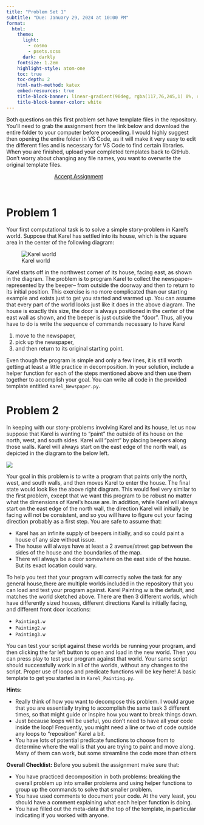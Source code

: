 ```yaml
---
title: "Problem Set 1"
subtitle: "Due: January 29, 2024 at 10:00 PM"
format:
  html:
    theme:
      light: 
        - cosmo
        - psets.scss
      dark: darkly
    fontsize: 1.2em
    highlight-style: atom-one
    toc: true
    toc-depth: 2
    html-math-method: katex
    embed-resources: true
    title-block-banner: linear-gradient(90deg, rgba(117,76,245,1) 0%, rgba(0,212,255,1) 100%)
    title-block-banner-color: white
---
```


Both questions on this first problem set have template files in the repository. You’ll need to grab the assignment from the link below and download the entire folder to your computer before proceeding. I would highly suggest then opening the entire folder in VS Code, as it will make it very easy to edit the different files and is necessary for VS Code to find certain libraries. When you are finished, upload your completed templates back to GitHub. Don’t
worry about changing any file names, you want to overwrite the original template files.

```{=html}
<a href='https://classroom.github.com/a/NgcEy3Mj' target="_blank" class="btn btn-info" style='margin:auto; display: block; width:50%;'>Accept Assignment</a>
```
<br>

# Problem 1
Your first computational task is to solve a simple story-problem in Karel’s world. Suppose that Karel has settled into its house, which is the square area in the center of the following diagram:

![Karel world](./images/Karel_newspaper.png)


Karel starts off in the northwest corner of its house, facing east, as shown in the diagram.
The problem is to program Karel to collect the newspaper–represented by the beeper–
from outside the doorway and then to return to its initial position.
This exercise is no more complicated than our starting example and exists just to get you started and warmed up. You can assume that every part of the world looks just like it does in the above diagram. The house is exactly this size, the door is always positioned in the center of the east wall as shown, and the beeper is just outside the “door”. 
Thus, all you have to do is write the sequence of commands necessary to have Karel

  1. move to the newspaper,
  2. pick up the newspaper,
  3. and then return to its original starting point.

Even though the program is simple and only a few lines, it is still worth getting at least a little practice in decomposition. In your solution, include a helper function for each of the steps mentioned above and then use them together to accomplish your goal. You can write all code in the provided template entitled `Karel_Newspaper.py`.

# Problem 2
In keeping with our story-problems involving Karel and its house, let us now suppose that Karel is wanting to “paint” the outside of its house on the north, west, and south sides. Karel will “paint” by placing beepers along those walls. Karel will always start on the east edge of the north wall, as depicted in the diagram to the below left.

![](./images/Karel_Painrt.png)

Your goal in this problem is to write a program that paints only the north, west, and south walls, and then moves Karel to enter the house. The final state would look like the above right diagram.
This would feel very similar to the first problem, except that we want this program to be robust no matter what the dimensions of Karel’s house are. In addition, while Karel will always start on the east edge of the north wall, the direction Karel will initially be facing will not be consistent, and so you will have to figure out your facing direction probably as a first step. You are safe to assume that:

  - Karel has an infinite supply of beepers initially, and so could paint a house of any size without issue.
  - The house will always have at least a 2 avenue/street gap between the sides of the house and the boundaries of the map.
  - There will always be a door somewhere on the east side of the house. But its exact location could vary.

To help you test that your program will correctly solve the task for any general house,there are multiple worlds included in the repository that you can load and test your program against. Karel Painting.w is the default, and matches the world sketched above. There are then 3 different worlds, which have differently sized houses, different directions Karel is initially facing, and different front door locations:

  - `Painting1.w`
  - `Painting2.w`
  - `Painting3.w`

You can test your script against these worlds be running your program, and then clicking the far left button to open and load in the new world. Then you can press play to test your program against that world. Your same script should successfully work in all of the worlds, without any changes to the script. Proper use of loops and predicate functions will be key here! A basic template to get you started is in `Karel_Painting.py`.

**Hints:**

  - Really think of how you want to decompose this problem. I would argue that you are essentially trying to accomplish the same task 3 different times, so that might guide or inspire how you want to break things down.
  -  Just because loops will be useful, you don’t need to have all your code inside the loop! Frequently, you might need a line or two of code outside any loops to “reposition” Karel a bit.
  - You have lots of potential predicate functions to choose from to determine where the wall is that you are trying to paint and move along. Many of them can work, but some streamline the code more than others

**Overall Checklist:** Before you submit the assignment make sure that:

  - You have practiced decomposition in both problems: breaking the overall problem up into smaller problems and using helper functions to group up the commands to solve that smaller problem.
  - You have used comments to document your code. At the very least, you should have a comment explaining what each helper function is doing.
  - You have filled out the meta-data at the top of the template, in particular indicating if you worked with anyone.